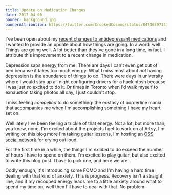 ```yaml
---
title: Update on Medication Changes
date: 2017-04-06
banner: background.jpg
bannerAttribution: https://twitter.com/CrookedCosmos/status/847463971418525696
---
```



I've been open about my [recent changes to antidepressant medications](/blog/good-bad-days/) and I wanted to provide an update about how things are going. In a word: well. Things are going well. A lot better than they've gone in a long time, in fact. I attribute this improvement to a recent change in medication.


Depression saps energy from me. There are days I can't even get out of bed because it takes too much energy. What I miss most about _not_ having depression is the abundance of things to do. There were days in university where I would stay up all night configuring drivers for a hackintosh because I was just _so_ excited to do it. Or times in Toronto when I'd walk myself to exhaustion taking photos all day, I just couldn't stop. 

I miss feeling _compelled_ to do something: the ecstasy of borderline mania that accompanies me when I'm accomplishing something I have my heart set on.

Well lately I've been feeling a trickle of that energy. Not a lot, but more than, you know, none. I'm excited about the projects I get to work on at Artsy, I'm writing on this blog more I'm taking guitar lessons, I'm hosting an [OSS social network](https://ashfurrow.com/blog/mastodon/) for crying out loud.

For the first time in a while, the things I'm _excited_ to do exceed the number of hours I have to spend on them. I'm excited to play guitar, but also excited to write this blog post. I have to pick one, and here we are. 

Oddly enough, it's introducing some FOMO and I'm having a hard time dealing with that kind of anxiety. This is progress. Recovery isn't a straight line, and if my recouped energy leads me to a little anxiety around what to spend my time on, well then I'll have to deal with that. No problem.
  